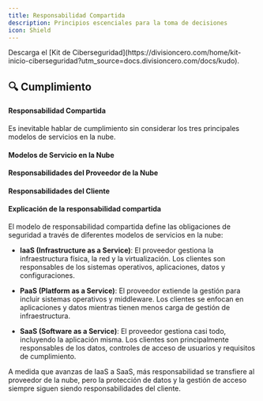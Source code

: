```yaml
---
title: Responsabilidad Compartida
description: Principios escenciales para la toma de decisiones
icon: Shield
---
```


<Callout title="Quieres aprender más?">
  Descarga el [Kit de Ciberseguridad](https://divisioncero.com/home/kit-inicio-ciberseguridad?utm_source=docs.divisioncero.com/docs/kudo).
</Callout>

## 🔍 Cumplimiento

#### Responsabilidad Compartida

Es inevitable hablar de cumplimiento sin considerar los tres principales modelos de servicios en la nube.

#### Modelos de Servicio en la Nube

<Mermaid
  chart="
graph TD;
subgraph Modelos de Servicio en la Nube
subgraph SaaS
D1[Control de Acceso de Usuarios];
D2[Uso de Datos];
end
subgraph PaaS
C1[Desarrollo de Aplicaciones];
C2[Gestión de Usuarios];
end
subgraph IaaS
B1[Sistema Operativo y Apps];
B2[Configuración de Red];
B3[Grupos de Seguridad];
end
end"
/>

<Mermaid
  chart="
graph TD;
subgraph Distribución de Responsabilidades
subgraph SaaS
S1[Cliente: 20%];
S2[Proveedor: 80%];
end
subgraph PaaS
P1[Cliente: 50%];
P2[Proveedor: 50%];
end
subgraph IaaS
I1[Cliente: 80%];
I2[Proveedor: 20%];
end
end"
/>


#### Responsabilidades del Proveedor de la Nube

<Mermaid
  chart="
graph TD;
subgraph Responsabilidad del Proveedor de la Nube
E1[Infraestructura Física];
E2[Infraestructura de Red];
E3[Hipervisor];
E4[Sistema Operativo para PaaS];
E5[Aplicación para SaaS];
end"
/>

#### Responsabilidades del Cliente

<Mermaid
  chart="
graph TD
subgraph Responsabilidad del Cliente
A1[Datos y Contenido]
A2[Gestión de Identidad y Acceso]
A3[Seguridad del Lado del Cliente]
A4[Configuración de Plataforma y Aplicaciones]
end"
/>


#### Explicación de la responsabilidad compartida

El modelo de responsabilidad compartida define las obligaciones de seguridad a través de diferentes modelos de servicios en la nube:

- **IaaS (Infrastructure as a Service)**: El proveedor gestiona la infraestructura física, la red y la virtualización. Los clientes son responsables de los sistemas operativos, aplicaciones, datos y configuraciones.

- **PaaS (Platform as a Service)**: El proveedor extiende la gestión para incluir sistemas operativos y middleware. Los clientes se enfocan en aplicaciones y datos mientras tienen menos carga de gestión de infraestructura.

- **SaaS (Software as a Service)**: El proveedor gestiona casi todo, incluyendo la aplicación misma. Los clientes son principalmente responsables de los datos, controles de acceso de usuarios y requisitos de cumplimiento.

A medida que avanzas de IaaS a SaaS, más responsabilidad se transfiere al proveedor de la nube, pero la protección de datos y la gestión de acceso siempre siguen siendo responsabilidades del cliente.

